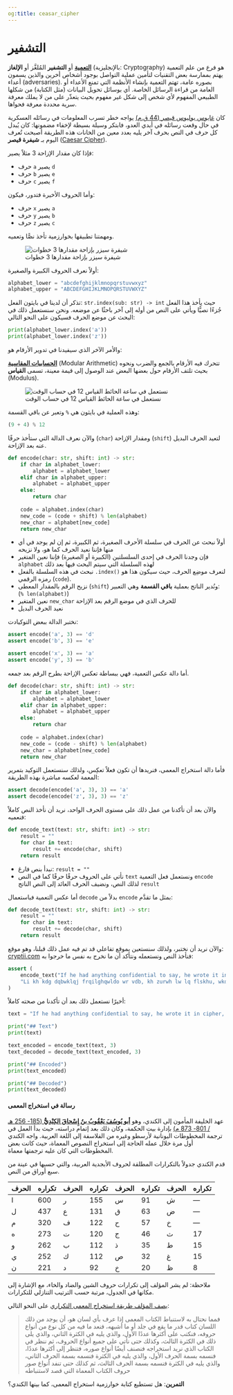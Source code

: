 ```yaml
---
og:title: ceasar_cipher
---
```


# التشفير {.unnumbered}

[**التعمية**](https://ar.wikipedia.org/wiki/%D8%AA%D8%B9%D9%85%D9%8A%D8%A9_(%D8%AA%D8%AE%D8%B5%D8%B5)#:~:text=%D8%A7%D9%84%D8%AA%D8%B9%D9%85%D9%8A%D8%A9%20%D8%A3%D9%88%20%D8%A7%D9%84%D8%AA%D8%B4%D9%81%D9%8A%D8%B1%20%D8%A7%D9%84%D9%85%D9%8F%D9%84%D8%BA%D9%8E%D9%91%D8%B2%20%D8%A3%D9%88,%D8%A7%D9%84%D8%B9%D8%A7%D9%85%D8%A9%20%D9%85%D9%86%20%D9%82%D8%B1%D8%A7%D8%A1%D8%A9%20%D8%A7%D9%84%D8%B1%D8%B3%D8%A7%D8%A6%D9%84%20%D8%A7%D9%84%D8%AE%D8%A7%D8%B5%D8%A9.) أو **التشفير** المُلغَّز أو **الإلغاز** (بالإنجليزية: Cryptography) هو فرع من علم التعمية يهتم بممارسة بعض التقنيات لتأمين عملية التواصل بوجود أشخاص أخرين والذين يسمون أعداء (adversaries). بصوره عامة، تهتم التعمية بإنشاء الأنظمة التي تمنع الأعداء أو العامة من قراءة الرسائل الخاصة. أي بوسائل تحويل البيانات (مثل الكتابة) من شكلها الطبيعي المفهوم لأي شخص إلى شكل غير مفهوم بحيث يتعذّر على من لا يملك معرفة سرية محددة معرفة فحواها.

كان [غايوس يوليوس قيصر (44 ق.م)](https://en.wikipedia.org/wiki/Julius_Caesar) يواجه خطر تسرب المعلومات في رسائله العسكرية في حال وقعت رسائله في أيدي العدو، فابتكر وسيلة بسيطة لإخفاء مضمونها: كان يُبدل كل حرف في النص بحرف آخر يليه بعدد معين من الخانات هذه الطريقة أصبحت تُعرف اليوم بـ **شيفرة قيصر** ([Caesar Cipher](https://en.wikipedia.org/wiki/Caesar_cipher)).

فإذا كان مقدار الإزاحة 3 مثلاً يصير:

- حرف `a` يصير `d`
- حرف `b` يصير `e`
- حرف `c` يصير `f`

وأما الحروف الأخيرة فتدور، فيكون:

- حرف `x` يصير `a`
- حرف `y` يصير `b`
- حرف `z` يصير `c`

ومهمتنا تطبيقها بخوارزمية تأخذ نصًّا وتعميه.

![شيفرة سيزر بإزاحة مقدارها 3 خطوات](../../assets/ceasar_cipher.png)

أولاً نعرف الحروف الكبيرة والصغيرة:

```python
alphabet_lower = "abcdefghijklmnopqrstuvwxyz"
alphabet_upper = "ABCDEFGHIJKLMNOPQRSTUVWXYZ"
```

تذكر أن لدينا في بايثون الفعل: `str.index(sub: str) -> int` حيث يأخذ هذا الفعل جُزءًا نصيًّا ويأتي على النص من أوله إلى آخر باحثًا عن موضعه.
ونحن سنستعمل ذلك في البحث عن موضع الحرف فسيكون على النحو التالي:

```python
print(alphabet_lower.index('a'))
print(alphabet_lower.index('z'))
```

والأمر الآخر الذي سيفيدنا في تدوير الأرقام هو:

[**الحسابيات المقاسية**](https://ar.wikipedia.org/wiki/%D8%AD%D8%B3%D8%A7%D8%A8_%D9%85%D9%82%D8%A7%D8%B3%D9%8A) (Modular Arithmetic) تتحرك فيه الأرقام بالجمع والضرب ونحوه بحيث تلتف الأرقام حول بعضها البعض عند الوصول إلى قيمة معينة، تسمى **القياس** (Modulus).

![نستعمل في ساعة الحائط القياس 12 في حساب الوقت](https://upload.wikimedia.org/wikipedia/commons/thumb/a/a4/Clock_group.svg/500px-Clock_group.svg.png)

وهذه العملية في بايثون هي `%` وتعبر عن باقي القسمة:

```python
(9 + 4) % 12
```


والآن نعرف الدالة التي ستأخذ حرفًا (`char`) ومقدار الإزاحة (`shift`) لتعيد الحرف البديل عنه بعد الإزاحة.

```python
def encode(char: str, shift: int) -> str:
    if char in alphabet_lower:
        alphabet = alphabet_lower
    elif char in alphabet_upper:
        alphabet = alphabet_upper
    else:
        return char
    
    code = alphabet.index(char)
    new_code = (code + shift) % len(alphabet)
    new_char = alphabet[new_code]
    return new_char
```

- أولاً نبحث عن الحرف في سلسلة الأحرف الصغيرة، ثم الكبيرة، ثم إن لم يوجد في أي منها فإننا نعيد الحرف كما هو، ولا نزيحه
- فإن وجدنا الحرف في إحدى السلسلتين (الكبيرة أو الصغيرة) فإننا نعين المتغير `alphabet` لهذه السلسلة التي سيتم البحث فيها بعد ذلك
- نبحث في هذه السلسلة بالفعل `.index()` لنعرف موضِع الحرف، حيث سيكون هذا هو رمزه الرقمي (`code`).
- نزيح الرقم بالمقدار المعطى (`shift`) ونُدير الناتج بعملية **باقي القسمة** وهي التعبير: (`% len(alphabet)`)
- نعين المتغير `new_char` للحرف الذي في موضع الرقم بعد الإزاحة
- نعيد الحرف البديل

نختبر الدالة ببعض التوكيادت:

```python
assert encode('a', 3) == 'd'
assert encode('b', 3) == 'e'

assert encode('x', 3) == 'a'
assert encode('y', 3) == 'b'
```

أما دالة عكس التعمية، فهي ببساطة تعكس الإزاحة بطرح الرقم بعد جمعه.

```python
def decode(char: str, shift: int) -> str:
    if char in alphabet_lower:
        alphabet = alphabet_lower
    elif char in alphabet_upper:
        alphabet = alphabet_upper
    else:
        return char
    
    code = alphabet.index(char)
    new_code = (code - shift) % len(alphabet)
    new_char = alphabet[new_code]
    return new_char
```

فأما دالة استخراج المعمى، فنريدها أن تكون فعلاً تعكِس، ولذلك سنستعمل التوكيد بتمرير المعمة لعكسه مباشرة بهذه الطريقة:

```python
assert decode(encode('a', 3), 3) == 'a'
assert decode(encode('z', 3), 3) == 'z'
```

والآن بعد أن تأكدنا من عمل ذلك على مستوى الحرف الواحد، نريد أن نأخذ النص كاملاً فنعميه:

```python
def encode_text(text: str, shift: int) -> str:
    result = ""
    for char in text:
        result += encode(char, shift)
    return result
```

- نبدأ بنص فارغ: `result = ""`
- نأتي على الحروف حرفًا حرفًا كما في النص `text` ونستعمل فعل التعمية `encode` لذلك النص، ونضيف الحرف العائد إلى النص الناتج `result`

أما عكس التعمية فباستعمال `decode` بدلاً من `encode` بمثل ما تقدَّم:

```python
def decode_text(text: str, shift: int) -> str:
    result = ""
    for char in text:
        result += decode(char, shift)
    return result
```

والآن نريد أن نختبر، ولذلك سنستعين بموقع تفاعلي قد تم فيه عمل ذلك قبلنا، وهو موقع: [cryptii.com](https://cryptii.com/pipes/caesar-cipher) فنأخذ النص ونستعمله ونتأكد أن ما نخرج به نفس ما خرجوا به:

```python
assert (
    encode_text("If he had anything confidential to say, he wrote it in cipher, that is, by so changing the order of the letters of the alphabet, that not a word could be made out", 3) ==
    "Li kh kdg dqbwklqj frqilghqwldo wr vdb, kh zurwh lw lq flskhu, wkdw lv, eb vr fkdqjlqj wkh rughu ri wkh ohwwhuv ri wkh doskdehw, wkdw qrw d zrug frxog eh pdgh rxw"
)
```

أخيرًا نستعمل ذلك بعد أن تأكدنا من صحته كاملاً:

```python
text = "If he had anything confidential to say, he wrote it in cipher, that is, by so changing the order of the letters of the alphabet, that not a word could be made out."

print("## Text")
print(text)

text_encoded = encode_text(text, 3)
text_decoded = decode_text(text_encoded, 3)

print("## Encoded")
print(text_encoded)

print("## Decoded")
print(text_decoded)
```

#### رسالة في استخراج المعمى

عهد الخليفة المأمون إلى الكندي، وهو [**أبو يُوسُفَ يَعْقُوبُ بنُ إِسْحاقَ الكِنْدِيُّ** (185- 256 هـ / 801- 873 م)](https://ar.wikipedia.org/wiki/%D8%A7%D9%84%D9%83%D9%86%D8%AF%D9%8A) بإدارة بيت الحكمة، وكان ذلك بعد إتمام دراسته، حيث بدأ العمل في ترجمة المخطوطات اليونانية لأرسطو وغيره من الفلاسفة إلى اللغة العربية. واجه الكندي أول مرة خلال عمله الحاجة إلى استخراج النصوص المعماة، حيث كانت بعض المخطوطات التي كان عليه ترجمتها معماة.

قدم الكندي جدولاً بالتكرارات المطلقة لحروف الأبجدية العربية، والتي حسبها في عينة من سبع أوراق من النص.

| الحرف | تكراره | الحرف | تكراره | الحرف | تكراره | الحرف | تكراره |
|-------|--------|-------|--------|-------|--------|-------|--------|
| ا     | 600    | ر     | 155    | س     | 91     | ش     | —      |
| ل     | 437    | ع     | 131    | ق     | 63     | ض     | —      |
| م     | 320    | ف     | 122    | ح     | 57     | خ     | —      |
| ه     | 273    | ت     | 120    | ج     | 46     | ث     | 17     |
| و     | 262    | ب     | 112    | ذ     | 35     | ط     | 15     |
| ي     | 252    | ك     | 112    | ص     | 32     | غ     | 15     |
| ن     | 221    | د     | 92     | خ     | 20     | ظ     | 8      |

ملاحظة: لم يشر المؤلف إلى تكرارات حروف الشين والضاد والخاء، مع الإشارة إلى مكانها في الجدول، مرتبة حسب الترتيب التنازلي للتكرارات.

[يصف المؤلف طريقة استخراج المعمى التكراري](https://ar.wikipedia.org/wiki/%D8%B1%D8%B3%D8%A7%D9%84%D8%A9_%D9%81%D9%8A_%D8%A7%D8%B3%D8%AA%D8%AE%D8%B1%D8%A7%D8%AC_%D8%A7%D9%84%D9%85%D8%B9%D9%85%D9%89#%D8%AE%D9%88%D8%A7%D8%B1%D8%B2%D9%85%D9%8A%D8%A7%D8%AA_%D8%A7%D8%B3%D8%AA%D8%AE%D8%B1%D8%A7%D8%AC_%D8%A7%D9%84%D9%85%D8%B9%D9%85%D9%89) على النحو التالي:

> فمما نحتال به لاستنباط الكتاب المعمى إذا عرف بأي لسان هو، أن يوجد من ذلك اللسان كتاب قدر ما يقع في جلد أو ما أشبهه، فنعد ما فيه من كل نوع من أنواع حروفه، فنكتب على أكثرها عددًا الأول، والذي يليه في الكثرة الثاني، والذي يلى ذلك في الكثرة الثالث، وكذلك حتى نأتي على جميع أنواع الحروف، ثم ننظر في الكتاب الذي نريد استخراجه فنصنف أيضًا أنواع صوره، فتنظر إلى أكثرها عددًا، فنسمه بسمة الحرف الأول، والذي يليه في الكثرة فنسمه بسمة الحرف الثاني، والذي يليه في الكثرة فنسمه بسمة الحرف الثالث، ثم كذلك حتى تنفد أنواع صور حروف الكتاب المعماة التي قصد لاستنباطه

**التمرين**: هل تستطيع كتابة خوارزمية استخراج المعمى، كما بينها الكندي؟